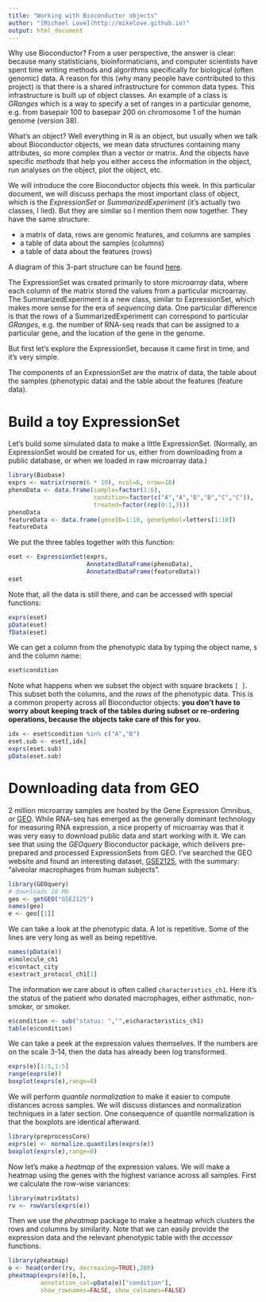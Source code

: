 ```yaml
---
title: "Working with Bioconductor objects"
author: "[Michael Love](http://mikelove.github.io)"
output: html_document
---
```


Why use Bioconductor? From a user perspective, the answer is clear:
because many statisticians, bioinformaticians, and computer scientists
have spent time writing methods and algorithms specifically for
biological (often genomic) data. A reason for this (why many people
have contributed to this project) is that there is a shared
infrastructure for common data types. This infrastructure is built up
of object classes. An example of a class is *GRanges* which is a way
to specify a set of ranges in a particular genome, e.g. from basepair
100 to basepair 200 on chromosome 1 of the human genome (version 38).

What's an object? Well everything in R is an object, but usually when
we talk about Bioconductor objects, we mean data structures containing
many attributes, so more complex than a vector or matrix. And the
objects have specific *methods* that help you either access the
information in the object, run analyses on the object, plot the
object, etc.

We will introduce the core Bioconductor objects this
week. In this particular document, we will discuss perhaps the most
important class of object, which is the *ExpressionSet* or
*SummarizedExperiment* (it's actually two classes, I lied). But they
are similar so I mention them now together. They have the same
structure:

* a matrix of data, rows are genomic features, and columns are samples
* a table of data about the samples (columns)
* a table of data about the features (rows)

A diagram of this 3-part structure can be found 
[here](https://www.ncbi.nlm.nih.gov/pmc/articles/PMC4509590/figure/F2/).

The ExpressionSet was created primarily to store *microarray* data,
where each column of the matrix stored the values from a particular
microarray. The SummarizedExperiment is a new class, similar to
ExpressionSet, which makes more sense for the era of *sequencing*
data. One particular difference is that the rows of a
SummarizedExperiment can correspond to particular *GRanges*, e.g. the
number of RNA-seq reads that can be assigned to a particular gene, and
the location of the gene in the genome.

But first let's explore the ExpressionSet, because it came first in
time, and it's very simple.

The components of an ExpressionSet are the matrix of data, the table
about the samples (phenotypic data) and the table about the features
(feature data).

# Build a toy ExpressionSet

Let's build some simulated data to make a little ExpressionSet.
(Normally, an ExpressionSet would be created for us, either from
downloading from a public database, or when we loaded in raw
microarray data.)

```r
library(Biobase)
exprs <- matrix(rnorm(6 * 10), ncol=6, nrow=10)
phenoData <- data.frame(sample=factor(1:6),
                        condition=factor(c("A","A","B","B","C","C")),
                        treated=factor(rep(0:1,3)))
phenoData
featureData <- data.frame(geneID=1:10, geneSymbol=letters[1:10])
featureData
```

We put the three tables together with this function:

```r
eset <- ExpressionSet(exprs,
                      AnnotatedDataFrame(phenoData),
                      AnnotatedDataFrame(featureData))
eset
```

Note that, all the data is still there, and can be accessed with
special functions:

```r
exprs(eset)
pData(eset)
fData(eset)
```

We can get a column from the phenotypic data by typing the object
name, `$` and the column name:

```r
eset$condition
```

Note what happens when we subset the object with square brackets
`[ ]`. This subset both the columns, and the *rows* of the phenotypic
data. This is a common property across all Bioconductor objects: **you
don't have to worry about keeping track of the tables during subset or
re-ordering operations, because the objects take care of this for
you.**

```r
idx <- eset$condition %in% c("A","B")
eset.sub <- eset[,idx]
exprs(eset.sub)
pData(eset.sub)
```

# Downloading data from GEO

2 million microarray samples are hosted by the 
Gene Expression Omnibus, or [GEO](https://www.ncbi.nlm.nih.gov/geo/).
While RNA-seq has emerged as the generally dominant technology for
measuring RNA expression, a nice property of microarray was that it
was very easy to download public data and start working with it. We
can see that using the *GEOquery* Bioconductor package, which delivers
pre-prepared and processed ExpressionSets from GEO. I've searched the
GEO website and found an interesting dataset, 
[GSE2125](https://www.ncbi.nlm.nih.gov/geo/query/acc.cgi?acc=GSE2125),
with the summary: "alveolar macrophages from human subjects".

```r
library(GEOquery)
# downloads 10 Mb
geo <- getGEO("GSE2125") 
names(geo)
e <- geo[[1]]
```

We can take a look at the phenotypic data. A lot is repetitive. Some
of the lines are very long as well as being repetitive.

```r
names(pData(e))
e$molecule_ch1
e$contact_city
e$extract_protocol_ch1[1]
```

The information we care about is often called
`characteristics_ch1`. Here it's the status of the patient who donated
macrophages, either asthmatic, non-smoker, or smoker.

```r
e$condition <- sub("status: ","",e$characteristics_ch1)
table(e$condition)
```

We can take a peek at the expression values themselves. If the numbers
are on the scale 3-14, then the data has already been log transformed.

```r
exprs(e)[1:5,1:5]
range(exprs(e))
boxplot(exprs(e),range=0)
```

We will perform *quantile normalization* to make it easier to compute
distances across samples. We will discuss distances and normalization
techniques in a later section. One consequence of quantile
normalization is that the boxplots are identical afterward.

```r
library(preprocessCore)
exprs(e) <- normalize.quantiles(exprs(e))
boxplot(exprs(e),range=0)
```

Now let's make a *heatmap* of the expression values. We will make a
heatmap using the genes with the highest variance across all
samples. First we calculate the row-wise variances:

```r
library(matrixStats)
rv <- rowVars(exprs(e))
```

Then we use the *pheatmap* package to make a heatmap which clusters
the rows and columns by similarity. Note that we can easily provide
the expression data and the relevant phenotypic table with the
*accessor* functions.

```r
library(pheatmap)
o <- head(order(rv, decreasing=TRUE),200)
pheatmap(exprs(e)[o,],
         annotation_col=pData(e)["condition"],
         show_rownames=FALSE, show_colnames=FALSE)
```

